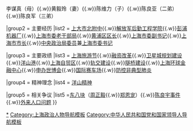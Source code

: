 {{Navbox
|name = 陈良宇
|title = [[陈良宇]]
|image = 
|above =

|groupstyle = text-align: center;

|group1 = 亲属
|list1 = 陈更华（父）{{.w}}李谋真（母）{{.w}}黄毅玲（妻）{{.w}}陈维力（子）{{.w}}陈良亚（二弟）{{.w}}陈良军（三弟）

|group2 = 主要经历
|list2 = [[上海大学市北附属中学|上大市北附中]]{{.w}}[[中国人民解放军后勤工程学院|解放军后勤工程学院]]{{.w}}[[上海彭浦机器厂|彭浦机器厂]]{{.w}}[[中国共产党上海市委员会|上海市委老干部局]]{{.w}}[[黄浦区|黄浦区区长]]{{.w}}[[中国共产党上海市委员会|上海市委副书记]]{{.w}}[[上海市市长列表|上海市市长]]{{.w}}[[中国共产党中央政治局|中央政治局委员]]兼[[中国共产党上海市委员会|上海市委书记]]

|group3 = 主要政绩
|list3 = [[上海旅游节]]{{.w}}[[上海财税与投融资体制改革|融资改革]]{{.w}}[[卫星城镇|卫星城规划建设]]{{.w}}[[洋山深水港|洋山港]]{{.w}}[[中国（上海）自由贸易试验区|上海自贸区]]{{.w}}[[上海地铁|轨交建设]]{{.w}}[[Template:上海桥隧|隧桥建设]]{{.w}}[[上海环球金融中心]]{{.w}}[[中國2010年上海世界博覽會|申办世博会]]{{.w}}[[上海國際賽車場|国际赛车场]]{{.w}}[[非典时期的上海|防控非典型肺炎]]

|group4 = 精神理念
|list4 = [[洋山精神]]

|group5 = 相关争议
|list5 =[[东八块]]（[[周正毅]]{{.w}}[[郑恩宠]]）{{.w}}[[陈良宇事件]] {{.w}}[[上海外来人口问题|外来人口问题]]
}}<noinclude>

[[Category:陈良宇|*]]
[[Category:上海政治人物导航模板]]
[[Category:中华人民共和国党和国家领导人导航模板]]
</noinclude>